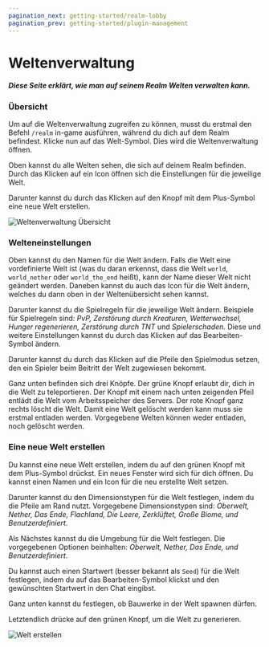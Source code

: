 ```yaml
---
pagination_next: getting-started/realm-lobby
pagination_prev: getting-started/plugin-management
---
```


# Weltenverwaltung

##### Diese Seite erklärt, wie man auf seinem Realm Welten verwalten kann.

### Übersicht

Um auf die Weltenverwaltung zugreifen zu können, musst du erstmal den Befehl `/realm` in-game ausführen, während du dich auf dem Realm befindest.
Klicke nun auf das Welt-Symbol. Dies wird die Weltenverwaltung öffnen.

Oben kannst du alle Welten sehen, die sich auf deinem Realm befinden. Durch das Klicken auf ein Icon öffnen sich die Einstellungen für die jeweilige Welt.

Darunter kannst du durch das Klicken auf den Knopf mit dem Plus-Symbol eine neue Welt erstellen.

![Weltenverwaltung Übersicht](../../../../../static/img/de/getting-started/world-management.webp)

### Welteneinstellungen

Oben kannst du den Namen für die Welt ändern.
Falls die Welt eine vordefinierte Welt ist
(was du daran erkennst, dass die Welt `world`, `world_nether` oder `world_the_end` heißt), kann der Name dieser Welt nicht geändert werden.
Daneben kannst du auch das Icon für die Welt ändern, welches du dann oben in der Weltenübersicht sehen kannst.

Darunter kannst du die Spielregeln für die jeweilige Welt ändern. Beispiele für Spielregeln sind: *PvP, Zerstörung durch Kreaturen, Wetterwechsel, Hunger regenerieren, Zerstörung durch TNT* und *Spielerschaden*. Diese und weitere Einstellungen kannst du durch das Klicken auf das Bearbeiten-Symbol ändern.

Darunter kannst du durch das Klicken auf die Pfeile den Spielmodus setzen, den ein Spieler beim Beitritt der Welt zugewiesen bekommt.

Ganz unten befinden sich drei Knöpfe. Der grüne Knopf erlaubt dir, dich in die Welt zu teleportieren. Der Knopf mit einem nach unten zeigenden Pfeil entlädt die Welt vom Arbeitsspeicher des Servers. Der rote Knopf ganz rechts löscht die Welt. Damit eine Welt gelöscht werden kann muss sie erstmal entladen werden. Vorgegebene Welten können weder entladen, noch gelöscht werden.

### Eine neue Welt erstellen

Du kannst eine neue Welt erstellen, indem du auf den grünen Knopf mit dem Plus-Symbol drückst. Ein neues Fenster wird sich für dich öffnen. Du kannst einen Namen und ein Icon für die neu erstellte Welt setzen.

Darunter kannst du den Dimensionstypen für die Welt festlegen, indem du die Pfeile am Rand nutzt. Vorgegebene Dimensionstypen sind: *Oberwelt, Nether, Das Ende, Flachland, Die Leere, Zerklüftet, Große Biome, und Benutzerdefiniert*.

Als Nächstes kannst du die Umgebung für die Welt festlegen. Die vorgegebenen Optionen beinhalten: *Oberwelt, Nether, Das Ende, und Benutzerdefiniert*. 

Du kannst auch einen Startwert (besser bekannt als `Seed`) für die Welt festlegen, indem du auf das Bearbeiten-Symbol klickst und den gewünschten Startwert in den Chat eingibst.

Ganz unten kannst du festlegen, ob Bauwerke in der Welt spawnen dürfen.

Letztendlich drücke auf den grünen Knopf, um die Welt zu generieren.

![Welt erstellen](../../../../../static/img/de/getting-started/world-management-create.webp)
